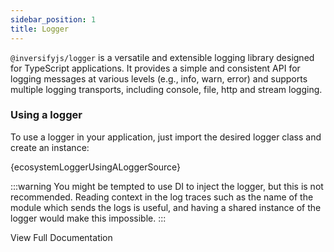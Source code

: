 ```yaml
---
sidebar_position: 1
title: Logger
---
```


`@inversifyjs/logger` is a versatile and extensible logging library designed for TypeScript applications. It provides a simple and consistent API for logging messages at various levels (e.g., info, warn, error) and supports multiple logging transports, including console, file, http and stream logging.

### Using a logger

To use a logger in your application, just import the desired logger class and create an instance:

<CodeBlock language="ts">{ecosystemLoggerUsingALoggerSource}</CodeBlock>

:::warning
You might be tempted to use DI to inject the logger, but this is not recommended. Reading context in the log traces such as the name of the module which sends the logs is useful, and having a shared instance of the logger would make this impossible.
:::

<DocumentationButton href="https://inversify.io/logger/">
  <span>View Full Documentation</span>
</DocumentationButton>
